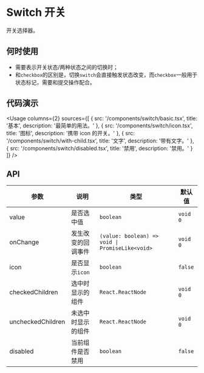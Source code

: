 
# Switch 开关

开关选择器。

## 何时使用

- 需要表示开关状态/两种状态之间的切换时；
- 和`checkbox`的区别是，切换`switch`会直接触发状态改变，而`checkbox`一般用于状态标记，需要和提交操作配合。

## 代码演示

<Usage
  columns={2}
  sources={[
    {
      src: '/components/switch/basic.tsx',
      title: '基本',
      description: '最简单的用法。'
    },
    {
      src: '/components/switch/icon.tsx',
      title: '图标',
      description: '携带 icon 的开关。'
    },
    {
      src: '/components/switch/with-child.tsx',
      title: '文字',
      description: '带有文字。'
    },
    {
      src: '/components/switch/disabled.tsx',
      title: '禁用',
      description: '禁用。'
    }
  ]}
/>

## API

| 参数              | 说明               | 类型                                            | 默认值   |
| ----------------- | ------------------ | ----------------------------------------------- | -------- |
| value             | 是否选中值         | `boolean`                                       | `void 0` |
| onChange          | 发生改变的回调事件 | `(value: boolean) => void \| PromiseLike<void>` | `void 0` |
| icon              | 是否显示`icon`     | `boolean`                                       | `false`  |
| checkedChildren   | 选中时显示的组件   | `React.ReactNode`                               | `void 0` |
| uncheckedChildren | 未选中时显示的组件 | `React.ReactNode`                               | `void 0` |
| disabled          | 当前组件是否禁用   | `boolean`                                       | `false`  |
